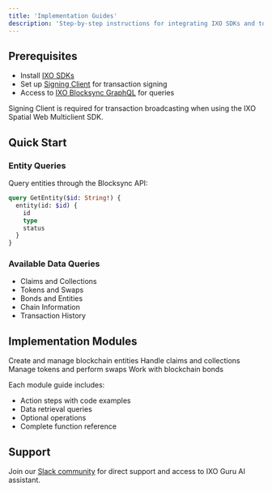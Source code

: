 ```yaml
---
title: 'Implementation Guides'
description: 'Step-by-step instructions for integrating IXO SDKs and tools into your applications'
---
```



## Prerequisites

- Install [IXO SDKs](../SDKs/SDKs-overview)
- Set up [Signing Client](https://www.npmjs.com/package/@ixo/impactxclient-sdk#signing-client) for transaction signing
- Access to [IXO Blocksync GraphQL](blocksync-graphql-api-overview) for queries

<Note>
Signing Client is required for transaction broadcasting when using the IXO Spatial Web Multiclient SDK.
</Note>

## Quick Start

### Entity Queries
Query entities through the Blocksync API:

```graphql
query GetEntity($id: String!) {
  entity(id: $id) {
    id
    type
    status
  }
}
```

### Available Data Queries
- Claims and Collections
- Tokens and Swaps  
- Bonds and Entities
- Chain Information
- Transaction History

## Implementation Modules

<CardGroup>
  <Card title="Entity Module" icon="cube">
    Create and manage blockchain entities
  </Card>
  <Card title="Claims Module" icon="file-signature">
    Handle claims and collections
  </Card>
  <Card title="Tokens Module" icon="coins">
    Manage tokens and perform swaps
  </Card>
  <Card title="Bonds Module" icon="link">
    Work with blockchain bonds
  </Card>
</CardGroup>

Each module guide includes:
- Action steps with code examples
- Data retrieval queries
- Optional operations
- Complete function reference

## Support

Join our [Slack community](https://ixofoundation.slack.com/archives/C04UERAUHQT) for direct support and access to IXO Guru AI assistant.
